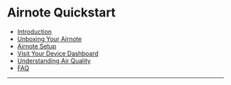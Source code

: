 # Airnote Quickstart

- [Introduction](#introduction)
- [Unboxing Your Airnote](#unboxing-your-airnote)
- [Airnote Setup](#airnote-setup)
- [Visit Your Device Dashboard](#visit-your-device-dashboard)
- [Understanding Air Quality](#understanding-air-quality)
- [FAQ](#faq)

<hr />
